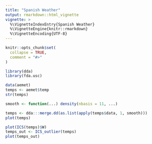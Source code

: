 ```yaml
---
title: "Spanish Weather"
output: rmarkdown::html_vignette
vignette: >
  %\VignetteIndexEntry{Spanish Weather}
  %\VignetteEngine{knitr::rmarkdown}
  %\VignetteEncoding{UTF-8}
---
```


```r
knitr::opts_chunk$set(
  collapse = TRUE,
  comment = "#>"
)
```

```r
library(dda)
library(fda.usc)
```

```r
data(aemet)
temps <- aemet$temp
str(temps)

smooth <- function(...) density(nbasis = 11, ...)

temps <- dda:::merge.dd(as.list(apply(temps$data, 1, smooth)))
plot(temps)
```

```r
plot(ICS(temps)$W)
temps_out <- ICS_outlier(temps)
plot(temps_out)
```




